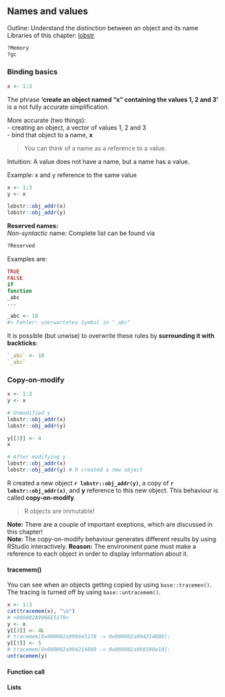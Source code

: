 ## Names and values {.tabset .tabset-fade .tabset-pills}

Outline: Understand the distinction between an object and its name  
Libraries of this chapter: [lobstr](https://lobstr.r-lib.org/)  

```r
?Memory
?gc
```

### Binding basics

```r
x <- 1:3
```
The phrase **'create an object named "x" containing the values 1, 2 and 3'** is a not fully accurate simplification.  

More accurate (two things):  
- creating an object, a vector of values 1, 2 and 3  
- bind that object to a name, **x**  

> You can think of a name as a reference to a value.


Intuition: A value does not have a name, but a name has a value.

Example: x and y reference to the same value

```r
x <- 1:3
y <- x

lobstr::obj_addr(x)
lobstr::obj_addr(y)
```



**Reserved names:**  
*Non-syntactic* name: Complete list can be found via

```r
?Reserved
```

Examples are: 
```r
TRUE
FALSE
if
function
_abc
...

_abc <- 10
#> Fehler: unerwartetes Symbol in "_abc"

```


It is possible (but unwise) to overwrite these rules by **surrounding it with backticks**:  
```r
`_abc` <- 10
`_abc` 
```



### Copy-on-modify

```r
x <- 1:3
y <- x

# Unmodified y
lobstr::obj_addr(x)
lobstr::obj_addr(y)

y[[3]] <- 4
x

# After modifying y
lobstr::obj_addr(x)
lobstr::obj_addr(y) # R created a new object

```
R created a new object **`r lobstr::obj_addr(y)`**, a copy of **`r lobstr::obj_addr(x)`**, and **y** reference to this new object. This behaviour is called **copy-on-modify**.

> R objects are immutable!

**Note:** There are a couple of important exeptions, which are discussed in this chapter!  
**Note:** The copy-on-modify behaviour generates different results by using RStudio interactively.
**Reason:** The environment pane must make a reference to each object in order to display information about it.


#### tracemem()

You can see when an objects getting copied by using `base::tracemen()`. The tracing is turned off by using `base::untracemem()`.

```r
x <- 1:3
cat(tracemem(x), "\n")
# <000002A9966E5170> 
y <- x
y[[3]] <- 4L
# tracemem[0x000002a9966e5170 -> 0x000002a994214808]: 
y[[3]] <- 5
# tracemem[0x000002a994214808 -> 0x000002a998590e18]: 
untracemem(y)
```



#### Function call

#### Lists




